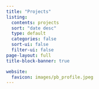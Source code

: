 ```yaml
---
title: "Projects"
listing:
  contents: projects
  sort: "date desc"
  type: default
  categories: false
  sort-ui: false
  filter-ui: false
page-layout: full
title-block-banner: true

website:
  favicon: images/pb_profile.jpeg
---
```




